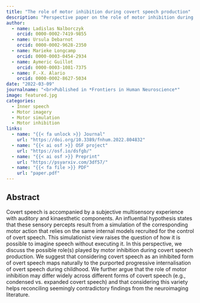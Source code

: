 ```yaml
---
title: "The role of motor inhibition during covert speech production"
description: "Perspective paper on the role of motor inhibition during covert speech production."
author: 
  - name: Ladislas Nalborczyk
    orcid: 0000-0002-7419-9855
  - name: Ursula Debarnot
    orcid: 0000-0002-9628-2350
  - name: Marieke Longcamp
    orcid: 0000-0003-0454-2934
  - name: Aymeric Guillot
    orcid: 0000-0003-1081-7375
  - name: F.-X. Alario
    orcid: 0000-0002-8627-5034
date: "2022-03-09"
journalname: "<br>Published in *Frontiers in Human Neuroscience*"
image: featured.jpg
categories:
  - Inner speech
  - Motor imagery
  - Motor simulation
  - Motor inhibition
links:
  - name: "{{< fa unlock >}} Journal"
    url: "https://doi.org/10.3389/fnhum.2022.804832"
  - name: "{{< ai osf >}} OSF project"
    url: "https://osf.io/dsfgb/"
  - name: "{{< ai osf >}} Preprint"
    url: "https://psyarxiv.com/3df57/"
  - name: "{{< fa file >}} PDF"
    url: "paper.pdf"
---
```


## Abstract

Covert speech is accompanied by a subjective multisensory experience with auditory and kinaesthetic components. An influential hypothesis states that these sensory percepts result from a simulation of the corresponding motor action that relies on the same internal models recruited for the control of overt speech. This simulationist view raises the question of how it is possible to imagine speech without executing it. In this perspective, we discuss the possible role(s) played by motor inhibition during covert speech production. We suggest that considering covert speech as an inhibited form of overt speech maps naturally to the purported progressive internalisation of overt speech during childhood. We further argue that the role of motor inhibition may differ widely across different forms of covert speech (e.g., condensed vs. expanded covert speech) and that considering this variety helps reconciling seemingly contradictory findings from the neuroimaging literature.
